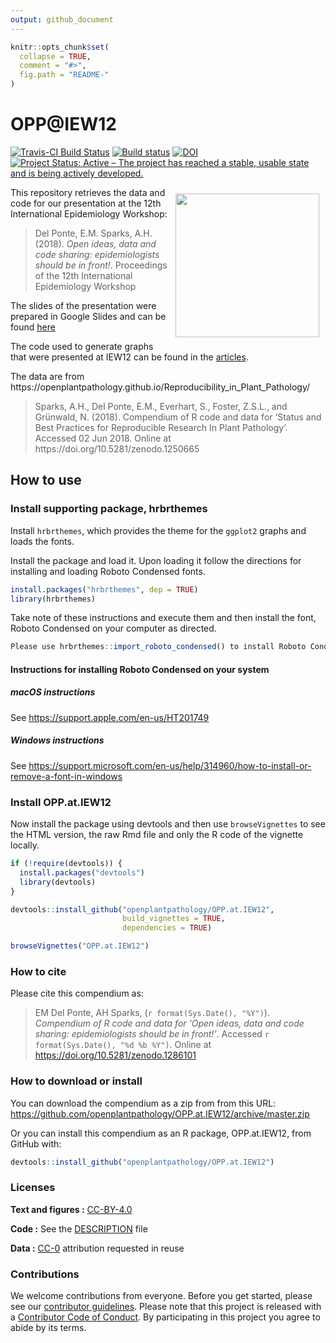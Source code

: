 ```yaml
---
output: github_document
---
```


<!-- README.md is generated from README.Rmd. Please edit that file -->

```r
knitr::opts_chunk$set(
  collapse = TRUE,
  comment = "#>",
  fig.path = "README-"
)
```

# OPP@IEW12

[![Travis-CI Build Status](https://travis-ci.org/openplantpathology/OPP.at.IEW12.svg?branch=master)](https://travis-ci.org/openplantpathology/OPP.at.IEW12)
[![Build status](https://ci.appveyor.com/api/projects/status/8ok5o041d45yfa46/branch/master?svg=true)](https://ci.appveyor.com/project/adamhsparks/opp-at-iew12/branch/master)
[![DOI](https://zenodo.org/badge/136692607.svg)](https://zenodo.org/badge/latestdoi/136692607)
[![Project Status: Active – The project has reached a stable, usable state and is being actively developed.](http://www.repostatus.org/badges/latest/active.svg)](http://www.repostatus.org/#active)

<img align="right" width=230 style = "margin:10px; border: 0" src="man/figures/logo.png"> This repository retrieves the data
and code for our presentation at the 12th International Epidemiology Workshop:

> Del Ponte, E.M. Sparks, A.H. (2018). _Open ideas, data and code sharing: epidemiologists should be in front!_. Proceedings of the 12th International Epidemiology Workshop 

The slides of the presentation were prepared in Google Slides and can be found [here](https://docs.google.com/presentation/d/1XGWeDN_Gjohg9d-ewRRw4NK2eRDKTJp-I4-i3OoTnG4/edit?usp=sharing)

The code used to generate graphs that were presented at IEW12 can be found in
the [articles](https://openplantpathology.github.io/OPP.at.IEW12/articles/IEW12_slides.html).

The data are from https://openplantpathology.github.io/Reproducibility_in_Plant_Pathology/

> Sparks, A.H., Del Ponte, E.M., Everhart, S., Foster, Z.S.L., and Grünwald, N. (2018). Compendium of R code and data for ‘Status and Best Practices for Reproducible Research In Plant Pathology’. Accessed 02 Jun 2018. Online at https://doi.org/10.5281/zenodo.1250665

## How to use

### Install supporting package, hrbrthemes

Install `hrbrthemes`, which provides the theme for the `ggplot2` graphs and
loads the fonts.

Install the package and load it. Upon loading it follow the directions for
installing and loading Roboto Condensed fonts.

```r
install.packages("hrbrthemes", dep = TRUE)
library(hrbrthemes)
```

Take note of these instructions and execute them and then install the font,
Roboto Condensed on your computer as directed.

```r
Please use hrbrthemes::import_roboto_condensed() to install Roboto Condensed
```

#### Instructions for installing Roboto Condensed on your system

##### macOS instructions

See <https://support.apple.com/en-us/HT201749>

##### Windows instructions

See <https://support.microsoft.com/en-us/help/314960/how-to-install-or-remove-a-font-in-windows>

### Install OPP.at.IEW12

Now install the package using devtools and then use `browseVignettes` to see the
HTML version, the raw Rmd file and only the R code of the vignette locally.

```r
if (!require(devtools)) {
  install.packages("devtools")
  library(devtools)
}

devtools::install_github("openplantpathology/OPP.at.IEW12",
                         build_vignettes = TRUE,
                         dependencies = TRUE)

browseVignettes("OPP.at.IEW12")
```

### How to cite

Please cite this compendium as:

> EM Del Ponte, AH Sparks, (`r format(Sys.Date(), "%Y")`). _Compendium of R code and data for 'Open ideas, data and code sharing: epidemiologists should be in front!'_. Accessed `r format(Sys.Date(), "%d %b %Y")`. Online at <https://doi.org/10.5281/zenodo.1286101>

### How to download or install

You can download the compendium as a zip from from this URL: <https://github.com/openplantpathology/OPP.at.IEW12/archive/master.zip>

Or you can install this compendium as an R package, OPP.at.IEW12, from GitHub with:
```r
devtools::install_github("openplantpathology/OPP.at.IEW12")
````

### Licenses

**Text and figures :**  [CC-BY-4.0](http://creativecommons.org/licenses/by/4.0/)

**Code :** See the [DESCRIPTION](DESCRIPTION) file

**Data :** [CC-0](http://creativecommons.org/publicdomain/zero/1.0/) attribution requested in reuse

### Contributions

We welcome contributions from everyone. Before you get started, please see our [contributor guidelines](CONTRIBUTING.md). Please note that this project is released with a [Contributor Code of Conduct](CONDUCT.md). By participating in this project you agree to abide by its terms.

